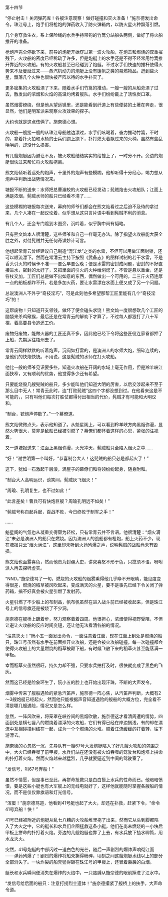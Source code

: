 

第十四节

“停止射击！关闭弹药库！各舰注意观察！做好碰撞和灭火准备！”施奈德发出命令。珠江号上，炮手们将枪炮的弹药收入了防火弹箱内，以防火星火种飘落引燃。

几个身穿救生衣，系上保险绳的水兵手持带钩的竹篙分站船头两侧，做好了将火船推开的准备。

枪炮声完全停歇下来，前导的炮艇开始穿过第一波火攻船，在炮击和燃烧的双重摧残下，火攻船的密度已经稀疏了许多，但是炮艇上的水手还是不得不经常用竹篙推开靠近的火攻船。有的火攻船甚至已经碰到了炮艇。不过水手们快速的推杆使得火势来不及曼延过来――蒸汽机动力的炮艇上没有篷帆之类的易燃物品。迸到些火星，飘落几个火种也很快被严阵以待的水手扑灭了。

更多密集的火攻船漂了下来，随着水手们竹篙的推动，一艘一艘的从船旁漂了过去，散发出的浓烟和火焰的高温灼烤着舰队。水手们纷纷戴上了活性炭口罩。

虽然烟雾缭绕，但是他从望远镜里，还是能看到纤道上有些便装的土著在奔走，很显然，他们是明军派来观察火攻效果的探子。

大约也就是这点伎俩了。施奈德心想。

火攻船一艘接一艘的从珠江号船舷边漂过，水手们吆喝着，奋力推动竹篙，不时的，拿着扑火拍和水桶的士兵们跑上跑下，扑打熄灭着飘过来的火种。虽然有些乱哄哄的，却没什么损害。

有几艘炮艇因为避让不及，被火攻船结结实实的给撞上了，一时分不开。旁边的炮艇很快过来帮忙将火攻船拖离。

熊文灿倾听着远处的炮声，十里外的炮声有些模糊，他却听得十分经心，竭力想从炮声中判断出战势情况来。

塘报不断的送来：水师把总曹灞蛟的火攻船已经发动；髡贼炮击火攻船队；江面上满是浓烟，髡贼水师的船只已经看不清了……

这些模糊的塘报每次送来，幕府的师爷们都会在熊文灿看过之后迫不及待的拿过来，几个人凑在一起议论着，似乎想从这只言片语中看到髡贼不利的消息。

有几个人，还会专门踱到木图旁，沉吟着，似乎胸中尚有韬略。

只有熊文灿本人很清楚，这些师爷和自己一样毫无办法。除了指望火攻船能大获全胜之外，对付髡贼并无任何奇谋妙计可言。

他想起常青云曾经建议自己制造“混江龙”之类的水雷，不但可以用做江面封锁，还可以顺流漂下。然而在常清云主持下按照《武备志》的图样试制的若干水雷，不是香头引火的时候卡不准――要么早要么晚；便是水雷的密封成问题，密封的不好直接进水，密封的太好了，又把里面的引火的火种给焖熄了。不管是悬以重金，还是笞杖交加，工匠们总是做不出如意的东西，偶然做出一个可用的，二三斤火药连厚一点的船板都炸不开。若是多加火药，要让水雷漂在水面上便又成了另一个问题。

总说澳洲人不外乎“奇技淫巧”，可是此刻他多希望那帮工匠里能有几个“奇技淫巧”的！

这帮废物！只知道开支领钱，做坏了便会磕头求饶！熊文灿一度很想砍几个工匠的脑袋来杀鸡儆猴，最后还是在常青云的解劝下才算了，不过每人都狠打了八十军棍，着高要县令追还工价。

废物归废物，能做火器的工匠还真不多，因此他已经下令将这些匠役连家眷都押了上船，先期运往梧州去了。

常青云同样默默的听着炮声，沉闷如打雷的，是澳洲人的水师大炮，细碎连续的，是他们的快炮快铳。不用说，这是髡贼的水师在打火攻船。

他比一般的师爷见识要多些，知道火攻船在开阔的水域上毫无作用，但是羚羊峡江面狭窄，又有顺利的优势，他觉得多少还有希望。

只要能烧毁几艘髡贼的船只，多少能叫他们知道大明的厉害，以后交涉起来不至于那么目中无人！常青云此时，连“打败髡贼”这四个字都没想到过。在他看来这是不可能的，，只有叫他们每次打胜仗都得付出相当的代价，髡贼才有可能和大明议和。

“制台，铳炮声停歇了。”一个幕僚道。

熊文灿微微点头，表示他知道了。从魁星阁上，可以看到羚羊峡方向黑烟弥漫，显然火势很大，莫非是敌船已经被引燃了？幕僚们都怀着这样的心思，紧张的注视着。

又一道塘报送来：江面上黑烟弥漫，火光冲天，髡贼船只全陷入烟火之中……

“好！”谢世明第一个叫好，“恭喜制台大人！这髡贼的船只必是都起火了！”

这下，犹如一石激起千层浪，满屋子的幕僚们和将领纷纷起身，随身附和。

“制台大人高明远识，谈笑间，髡贼灰飞烟灭！”

“周瑜、孔明复生，也不过如此！”

“此言差矣！曹兵可有快炮巨舰？周瑜孔明远不如矣！”

“髡贼号称自起兵起，百战不败，今日终败于制军之手！”

……

魁星阁的气氛也从凝重变得颇为轻松，只有常青云并不言语。他很清楚：“烟火满江”未必是澳洲人的船只在燃烧。因为澳洲人的战船都有枪炮，船上火药不少，现在塘报只云“烟火满江”，这里却未听到火药殉爆之声，说明髡贼的战船尚未有毁损。

熊文灿也面露喜色，然而他贵为封疆大吏，讲究喜怒不形于色，只捻须不语，吩咐派人再去探听虚实。

“NND，”施奈德骂了一句，燃烧的火攻船的烟雾熏得他几乎睁不开眼睛，能见度变得很差，燃烧的稻草被风吹起来，变成满天的火星，要不是事先已经下令关闭了弹药箱，搞不好真会被火星引燃了发射药。

火星引燃了不少船上的布制品，帆布帆虽然在进入战斗前已经被收起来，但是珠江号上的信号旗还是被烧了不少洞。

施奈德在舰桥上踱着步，努力观察着着四周。他很担心，浓烟使得视野受阻，不但让避让火攻船的反应时间变短，还让他无法看清各船的情况。

“注意灭火！”阮小五一面发出命令，一面注意着江面，现在江面上到处是燃烧的船只，珠江号虽然有水手在前面推开火攻船，还是会被火攻船碰撞，每一次碰撞都会使得火攻船上的大量燃烧的稻草被颠下船，有时候飞散下来的稻草火甚至能落满一甲板。

幸而稻草火虽然很旺，持久力却不强，只要水兵拍打及时，很快就变成了黑色的飞灰。

然而这已经是险象环生了，阮小五的脸上也开始出现汗珠，不断的大声发令。

烟雾中传来了舰船遇险的紧急汽笛声，施奈德一阵心焦，从汽笛声判断，大概有2～3艘炮艇已经起火，然而他只能根据声音知道遇险的舰船的大概方位，完全看不清是哪几艘遇险，情况又是怎么样。

忽然，一阵风吹来，将笼罩在峡谷间的黑烟吹散，施奈德这才看清周遭的情势，四面到处是横七竖八的燃烧着漂浮的火攻船，它们有得已经在岸边搁浅，有的却在漂流中互相碰撞纠结在一起，成为一个个燃烧的火堆。顺着江流缓缓的打着转，往下游漂去。

施奈德的心忽然一沉，先导队有一艘67号大发炮艇陷入了好几艘火攻船的包围之中，大火已经吞噬了前甲板，水兵们站在还没有被火焰吞噬的驾驶台和炮塔上拼命的扑打着火焰。然而火焰越来越猛烈，几乎就要逼近到中间的驾驶室了。

“发信号，叫67号弃船！”

虽然不情愿，但是事已至此，再拼命抢救只是白白搭上水兵的性命而已。他暗暗愤恨，要是这些小艇也有大军舰上的无线电就好了，这样他就能随时掌握各艘船的情况，而不是仅仅靠旗语和灯光信号。

“浑蛋！”施奈德骂道，他看到41号艇也起了大火，却还在扑救，赶紧下令，“命令41号弃船！快！”

41号已经被附近的炮艇从乱七八糟的火攻船堆里拖了出来，然而它从头到脚都陷入了大火之中，它的艇长和水兵们企图拯救这条小艇，他们在尚未燃烧的一小块后甲板上拼命的扑打着火焰。旁边的几艘炮艇也靠了上去，有水兵放下抽水唧筒，用水龙灭火。

突然，41号炮艇的中部闪过一道白色的光芒，随后一声剧烈的爆炸声响彻江面――弹药殉爆了！剧烈的爆炸将船壳撕得粉碎，顷刻之间这艘炮艇水线以上的部分全部消失了。一块炸裂的船壳猛得砸在珠江号的甲板上，还冒着袅袅的白烟。

艇长和水兵瞬间便消失在爆炸的火焰中，一只胳膊从施奈德的眼前掉进了江水中。

“发信号给后面的船只：注意打捞烈士遗体！”施奈德攥紧了舰桥上的扶手，大声命令道。


